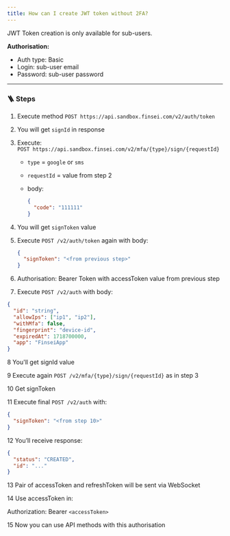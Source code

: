 ```yaml
---
title: How can I create JWT token without 2FA?
---
```


JWT Token creation is only available for sub-users.

**Authorisation:**

- Auth type: Basic  
- Login: sub-user email  
- Password: sub-user password

---

### 🪜 Steps

1. Execute method `POST https://api.sandbox.finsei.com/v2/auth/token`  

2. You will get `signId` in response  

3. Execute:  
   `POST https://api.sandbox.finsei.com/v2/mfa/{type}/sign/{requestId}`  
   - `type` = `google` or `sms`  
   - `requestId` = value from step 2  
   - body:

     ```json
     {
       "code": "111111"
     }
     ```

4. You will get `signToken` value  

5. Execute `POST /v2/auth/token` again with body:

   ```json
   {
     "signToken": "<from previous step>"
   }
   ```

6. Authorisation: Bearer Token with accessToken value from previous step

7. Execute `POST /v2/auth` with body:

```json
{
  "id": "string",
  "allowIps": ["ip1", "ip2"],
  "withMfa": false,
  "fingerprint": "device-id",
  "expiredAt": 1718700000,
  "app": "FinseiApp"
}
```

8 You'll get signId value

9 Execute again `POST /v2/mfa/{type}/sign/{requestId}` as in step 3

10 Get signToken

11 Execute final `POST /v2/auth` with:

```json
{
  "signToken": "<from step 10>"
}
```

12 You’ll receive response:

```json
{
  "status": "CREATED",
  "id": "..." 
}
```

13 Pair of accessToken and refreshToken will be sent via WebSocket

14 Use accessToken in:

Authorization: Bearer `<accessToken>`

15 Now you can use API methods with this authorisation